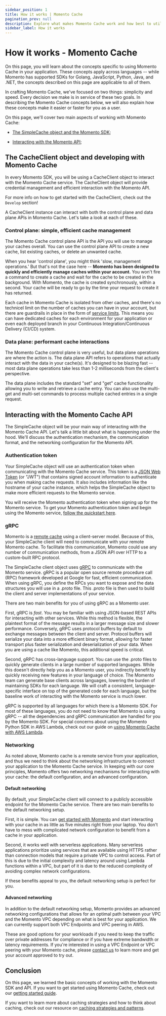 ```yaml
---
sidebar_position: 1
title: How it works | Momento Cache
pagination_prev: null
description: Explore what makes Momento Cache work and how best to utilize it with your apps.
sidebar_label: How it works
---
```


# How it works - Momento Cache

On this page, you will learn about the concepts specific to using Momento Cache in your application. These concepts apply across languages -- while Momento has supported SDKs for Golang, JavaScript, Python, Java, and .NET, the concepts described on this page are applicable to all of them.

In crafting Momento Cache, we've focused on two things: simplicity and speed. Every decision we make is in service of these two goals. In describing the Momento Cache concepts below, we will also explain how these concepts make it easier or faster for you as a user.

On this page, we'll cover two main aspects of working with Momento Cache:

- [The SimpleCache object and the Momento SDK](#the-simplecache-object);

- [Interacting with the Momento API](#interacting-with-the-momento-api);

## The CacheClient object and developing with Momento Cache

In every Momento SDK, you will be using a CacheClient object to interact with the Momento Cache service. The CacheClient object will provide credential management and efficient interaction with the Momento API.

For more info on how to get started with the CacheClient, check out the `Develop` section!

A CacheClient instance can interact with both the control plane and data plane APIs in Momento Cache. Let's take a look at each of these.

### Control plane: simple, efficient cache management

The Momento Cache control plane API is the API you will use to manage your caches overall. You can use the control plane API to create a new cache, list existing caches, or delete an unwanted cache.

When you hear 'control plane', you might think 'slow, management operations.' But that's not the case here -- **Momento has been designed to quickly and efficiently manage caches within your account.** You won't fire a command to create a cache and wait for the cache to be created in the background. With Momento, the cache is created synchronously, within a second. Your cache will be ready to go by the time your request to create it has returned.

Each cache in Momento Cache is isolated from other caches, and there's no technicel limit on the number of caches you can have in your account, but there are guardrails in place in the form of [service limits](./../../../manage/limits). This means you can have dedicated caches for each environment for your application or even each deployed branch in your Continuous Integration/Continuous Delivery (CI/CD) system.

### Data plane: performant cache interactions

The Momento Cache control plane is very useful, but data plane operations are where the action is. The data plane API refers to operations that actually interact with the data in your cache(s). It's designed to be blazing fast -- most data plane operations take less than 1-2 milliseconds from the client's perspective.

The data plane includes the standard "set" and "get" cache functionality allowing you to write and retrieve a cache entry. You can also use the multi-get and multi-set commands to process multiple cached entries in a single request.

## Interacting with the Momento Cache API

The SimpleCache object will be your main way of interacting with the Momento Cache API. Let's talk a little bit about what is happening under the hood. We'll discuss the authentication mechanism, the communication format, and the networking configuration for the Momento API.

### Authentication token

Your SimpleCache object will use an authentication token when communicating with the Momento Cache service. This token is a [JSON Web Token](https://en.wikipedia.org/wiki/JSON_Web_Token) (or "JWT") that contains signed account information to authenticate you when making cache requests. It also includes information like the hostname of your cache instance, which helps the SimpleCache object to make more efficient requests to the Momento service.

You will receive the Momento authentication token when signing up for the Momento service. To get your Momento authentication token and begin using the Momento service, [follow the quickstart here](/getting-started).

### gRPC

Momento is a [remote cache](/introduction/common-caching-patterns#where-to-cache----local-vs-remote-caching) using a client-server model. Because of this, your SimpleCache client will need to communicate with your remote Momento cache. To facilitate this communication, Momento could use any number of communication methods, from a JSON API over HTTP to a custom-built RPC protocol.

The SimpleCache client object uses [gRPC](https://grpc.io/) to communicate with the Momento service. gRPC is a popular open source remote procedure call (RPC) framework developed at Google for fast, efficient communication. When using gRPC, you define the RPCs you want to expose and the data structures you will use in a .proto file. This .proto file is then used to build the client and server implementations of your service.

There are two main benefits for you of using gRPC as a Momento user.

First, gRPC is _fast_. You may be familiar with using JSON-based REST APIs for interacting with other services. While this method is flexible, the plaintext format of the message results in a larger message size and slower performance. Conversely, gRPC uses protocol buffers by default to exchange messages between the client and server. Protocol buffers will serialize your data into a more efficient binary format, allowing for faster transport plus faster serialization and deserialization of your data. When you are using a cache like Momento, this additional speed is critical.

Second, gRPC has cross-language support. You can use the .proto files to quickly generate clients in a large number of supported languages. While this doesn't directly help you as a Momento user, you indirectly benefit by quickly receiving new features in your language of choice. The Momento team can generate base clients across languages, lowering the burden of maintaining SDKs for each language. We will craft a consistent, language-specific interface on top of the generated code for each language, but the baseline work of interacting with the Momento service is much lower.

gRPC is supported by all languages for which there is a Momento SDK. For most of these languages, you do not need to know that Momento is using gRPC -- all the dependencies and gRPC communication are handled for you by the Momento SDK. For special concerns about using the Momento Python SDK in AWS Lambda, check out our guide on [using Momento Cache with AWS Lambda](./../../../develop/guides/caching-with-aws-lambda#python).

### Networking

As noted above, Momento cache is a remote service from your application, and thus we need to think about the networking infrastructure to connect your application to the Momento Cache service. In keeping with our core principles, Momento offers two networking mechanisms for interacting with your cache: the default configuration, and an advanced configuration.

#### Default networking

By default, your SimpleCache client will connect to a publicly accessible endpoint for the Momento Cache service. There are two main benefits to the default networking setup.

First, it is simple. You can [get started with Momento](./../getting-started) and start interacting with your cache in as little as five minutes right from your laptop. You don't have to mess with complicated network configuration to benefit from a cache in your application.

Second, it works well with serverless applications. Many serverless applications prioritize using services that are available using HTTPS rather than connection models that require a private VPC to control access. Part of this is due to the initial complexity and latency around using Lambda functions within a VPC, but part of it is due to the reduced complexity of avoiding complex network configurations.

If these benefits appeal to you, the default networking setup is perfect for you.

#### Advanced networking

In addition to the default networking setup, Momento provides an advanced networking configurations that allows for an optimal path between your VPC and the Momento VPC depending on what is best for your application. We can currently support both VPC Endpoints and VPC peering in AWS.

These are good options for your workloads if you need to keep the traffic over private addresses for compliance or if you have extreme bandwidth or latency requirements. If you're interested in using a VPC Endpoint or VPC peering with your Momento cache, please [contact us](mailto:support@momentohq.com) to learn more and get your account approved to try out.

## Conclusion

On this page, we learned the basic concepts of working with the Momento SDK and API. If you want to get started using Momento Cache, check out our [getting started guide](/getting-started).

If you want to learn more about caching strategies and how to think about caching, check out our resource on [caching strategies and patterns](./../../introduction/common-caching-patterns).
